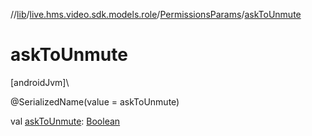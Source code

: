 //[lib](/api-reference/android/v2/home/content)/[live.hms.video.sdk.models.role](../index)/[PermissionsParams](index)/[askToUnmute](ask-to-unmute)

# askToUnmute

[androidJvm]\

@SerializedName(value = askToUnmute)

val [askToUnmute](ask-to-unmute): [Boolean](https://kotlinlang.org/api/latest/jvm/stdlib/kotlin/-boolean/index.html)
